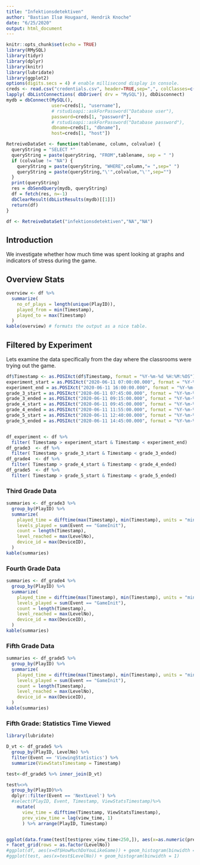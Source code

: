 ```yaml
---
title: "Infektionsdetektiven"
author: "Bastian Ilsø Hougaard, Hendrik Knoche"
date: "6/25/2020"
output: html_document
---
```


```r
knitr::opts_chunk$set(echo = TRUE)
library(RMySQL)
library(tidyr)
library(dplyr)
library(knitr)
library(lubridate)
library(ggplot2)
options(digits.secs = 4) # enable millisecond display in console.
creds <- read.csv("credentials.csv", header=TRUE,sep=",", colClasses=c("character","character","character","character"))
lapply( dbListConnections( dbDriver( drv = "MySQL")), dbDisconnect)
mydb = dbConnect(MySQL(),
                 user=creds[1, "username"],
                 # rstudioapi::askForPassword("Database user"),
                 password=creds[1, "password"],
                 # rstudioapi::askForPassword("Database password"),
                 dbname=creds[1, "dbname"],
                 host=creds[1, "host"])

RetreiveDataSet <- function(tablename, column, colvalue) {
  queryString = "SELECT *"
  queryString = paste(queryString, "FROM",tablename, sep = " ")
  if (colvalue != "NA") {
    queryString = paste(queryString, "WHERE",column,"= ",sep=" ")
    queryString = paste(queryString,"\'",colvalue,"\'",sep="")
  }
  print(queryString)
  res = dbSendQuery(mydb, queryString)
  df = fetch(res, n=-1)
  dbClearResult(dbListResults(mydb)[[1]])
  return(df)
}

df <- RetreiveDataSet("infektionsdetektiven","NA","NA")
```

## Introduction

We investigate whether how much time was spent looking at graphs and indicators of stress during the game.

## Overview Stats


```r
overview <- df %>%
  summarize(
    no_of_plays = length(unique(PlayID)),
    played_from = min(Timestamp),
    played_to = max(Timestamp)
  )
kable(overview) # formats the output as a nice table.
```

## Filtered by Experiment
Lets examine the data specifically from the day where the classrooms were trying out the game.


```r
df$Timestamp <- as.POSIXct(df$Timestamp, format = "%Y-%m-%d %H:%M:%OS")
experiment_start = as.POSIXct("2020-06-11 07:00:00.000", format = "%Y-%m-%d %H:%M:%OS")
experiment_end = as.POSIXct("2020-06-11 16:00:00.000", format = "%Y-%m-%d %H:%M:%OS")
grade_3_start = as.POSIXct("2020-06-11 07:45:00.000", format = "%Y-%m-%d %H:%M:%OS")
grade_3_ended = as.POSIXct("2020-06-11 09:15:00.000", format = "%Y-%m-%d %H:%M:%OS")
grade_4_start = as.POSIXct("2020-06-11 09:45:00.000", format = "%Y-%m-%d %H:%M:%OS")
grade_4_ended = as.POSIXct("2020-06-11 11:55:00.000", format = "%Y-%m-%d %H:%M:%OS")
grade_5_start = as.POSIXct("2020-06-11 12:40:00.000", format = "%Y-%m-%d %H:%M:%OS")
grade_5_ended = as.POSIXct("2020-06-11 14:45:00.000", format = "%Y-%m-%d %H:%M:%OS")


df_experiment <- df %>%
  filter( Timestamp > experiment_start & Timestamp < experiment_end)
df_grade3  <- df %>%
  filter( Timestamp > grade_3_start & Timestamp < grade_3_ended)
df_grade4  <- df %>%
  filter( Timestamp > grade_4_start & Timestamp < grade_4_ended)
df_grade5  <- df %>%
  filter( Timestamp > grade_5_start & Timestamp < grade_5_ended)
```

### Third Grade Data

``` r
summaries <- df_grade3 %>%
  group_by(PlayID) %>%
  summarize(
    played_time = difftime(max(Timestamp), min(Timestamp), units = "min"),
    levels_played = sum(Event == "GameInit"),
    count = length(Timestamp),
    level_reached = max(LevelNo),
    device_id = max(DeviceID),
  )
kable(summaries)
```

### Fourth Grade Data

``` r
summaries <- df_grade4 %>%
  group_by(PlayID) %>%
  summarize(
    played_time = difftime(max(Timestamp), min(Timestamp), units = "min"),
    levels_played = sum(Event == "GameInit"),
    count = length(Timestamp),
    level_reached = max(LevelNo),
    device_id = max(DeviceID),
  )
kable(summaries)
```

### Fifth Grade Data

``` r
summaries <- df_grade5 %>%
  group_by(PlayID) %>%
  summarize(
    played_time = difftime(max(Timestamp), min(Timestamp), units = "min"),
    levels_played = sum(Event == "GameInit"),
    count = length(Timestamp),
    level_reached = max(LevelNo),
    device_id = max(DeviceID),
  )
kable(summaries)
```

### Fifth Grade: Statistics Time Viewed

``` r
library(lubridate)

D_vt <- df_grade5 %>%
  group_by(PlayID, LevelNo) %>%
  filter(Event == 'ViewingStatistics') %>%
  summarize(ViewStatsTimestamp = Timestamp)

test<-df_grade5 %>% inner_join(D_vt)

test%<>%
  group_by(PlayID)%>%
  dplyr::filter(Event == 'NextLevel') %>% 
  #select(PlayID, Event, Timestamp, ViewStatsTimestamp)%>%
    mutate(
      view_time = difftime(Timestamp, ViewStatsTimestamp),
      prev_view_time = lag(view_time, 1)
      ) %>% arrange(PlayID, Timestamp)


ggplot(data.frame(test[test$prev_view_time<250,]), aes(x=as.numeric(prev_view_time), y=GameTime)) + geom_jitter(width=0.1,size = 1,alpha=.2)+theme_bw()
+ facet_grid(rows = as.factor(LevelNo))
#ggplot(df, aes(x=df$HowMuchDoYouLikeGame)) + geom_histogram(binwidth = 1)
#ggplot(test, aes(x=test$LevelNo)) + geom_histogram(binwidth = 1)
```
  
  